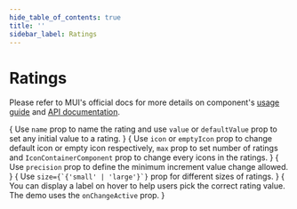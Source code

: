 ```yaml
---
hide_table_of_contents: true
title: ''
sidebar_label: Ratings
---
```




<h1 className='!m-0'>Ratings</h1>

<div className='template-bg-color' />

Please refer to MUI's official docs for more details on component's [usage guide](https://mui.com/material-ui/react-rating/) and [API documentation](https://mui.com/material-ui/api/rating/).

<Grid container spacing={6}>
  <Grid item xs={12} md={6}>
    <CardSnippet
      title='Basic Ratings'
      code={SourceCodeRatingsBasic}
    >
      {
        <Typography className='mbe-4'>
          Use <code>name</code> prop to name the rating and use <code>value</code> or <code>defaultValue</code> prop to set any initial value to a rating.
        </Typography>
      }
      <RatingsBasic />
    </CardSnippet>
  </Grid>
  <Grid item xs={12} md={6}>
    <CardSnippet
      title='Customized Ratings'
      code={SourceCodeRatingsCustomized}
    >
      {
        <Typography className='mbe-4'>
          Use <code>icon</code> or <code>emptyIcon</code> prop to change default icon or empty icon respectively, <code>max</code> prop to set number of ratings and <code>IconContainerComponent</code> prop to change every icons in the ratings.
        </Typography>
      }
      <RatingsCustomized />
    </CardSnippet>
  </Grid>
  <Grid item xs={12} md={6}>
    <CardSnippet
      title='Half Ratings'
      code={SourceCodeRatingsHalf}
    >
      {
        <Typography className='mbe-4'>
          Use <code>precision</code> prop to define the minimum increment value change allowed.
        </Typography>
      }
      <RatingsHalf />
    </CardSnippet>
  </Grid>
  <Grid item xs={12} md={6}>
    <CardSnippet
      title='Sizes'
      code={SourceCodeRatingsSizes}
    >
      {
        <Typography className='mbe-4'>
          Use <code>size={`{'small' | 'large'}`}</code> prop for different sizes of ratings.
        </Typography>
      }
      <RatingsSizes />
    </CardSnippet>
  </Grid>
  <Grid item xs={12}>
    <CardSnippet
      title='Hover Feedback'
      code={SourceCodeRatingsHoverFeedback}
    >
      {
        <Typography className='mbe-4'>
          You can display a label on hover to help users pick the correct rating value. The demo uses the <code>onChangeActive</code> prop.
        </Typography>
      }
      <RatingsHoverFeedback />
    </CardSnippet>
  </Grid>
</Grid>